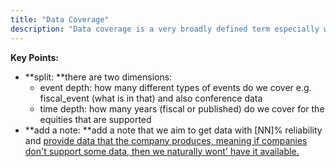 ```yaml
---
title: "Data Coverage"
description: "Data coverage is a very broadly defined term especially when there is a wide array of data that is not regulatory yet important. Below is a categorisation of the data that we currently track"
---
```


**Key Points:**

- **split: **there are two dimensions:
  - event depth: how many different types of events do we cover e.g. fiscal_event (what is in that) and also conference data
  - time depth: how many years (fiscal or published) do we cover for the equities that are supported
- **add a note: **add a note that we aim to get data with [NN]% reliability and <u>provide data that the company produces, meaning if companies don't support some data, then we naturally wont' have it available.</u>